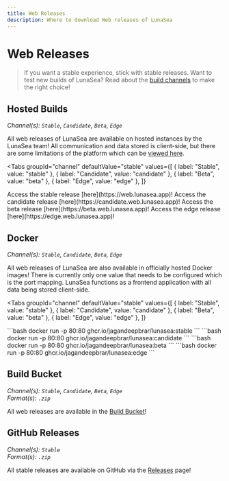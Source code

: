 ```yaml
---
title: Web Releases
description: Where to download Web releases of LunaSea
---
```


# Web Releases

> If you want a stable experience, stick with stable releases. Want to test new builds of LunaSea? Read about the [build channels](/getting-started/build-channels) to make the right choice!

## Hosted Builds

_Channel(s): `Stable`, `Candidate`, `Beta`, `Edge`_<br/>

All web releases of LunaSea are available on hosted instances by the LunaSea team! All communication and data stored is client-side, but there are some limitations of the platform which can be [viewed here](/getting-started/platform-restrictions).

<Tabs
  groupId="channel"
  defaultValue="stable"
  values={[
    { label: "Stable", value: "stable" },
    { label: "Candidate", value: "candidate" },
    { label: "Beta", value: "beta" },
    { label: "Edge", value: "edge" },
  ]}
>
  <TabItem value="stable">
    Access the stable release [here](https://web.lunasea.app)!
  </TabItem>
  <TabItem value="candidate">
    Access the candidate release [here](https://candidate.web.lunasea.app)!
  </TabItem>
  <TabItem value="beta">
    Access the beta release [here](https://beta.web.lunasea.app)!
  </TabItem>
  <TabItem value="edge">
    Access the edge release [here](https://edge.web.lunasea.app)!
</TabItem>
</Tabs>

## Docker

_Channel(s): `Stable`, `Candidate`, `Beta`, `Edge`_<br/>

All web releases of LunaSea are also available in officially hosted Docker images! There is currently only one value that needs to be configured which is the port mapping. LunaSea functions as a frontend application with all data being stored client-side.

<Tabs
  groupId="channel"
  defaultValue="stable"
  values={[
    { label: "Stable", value: "stable" },
    { label: "Candidate", value: "candidate" },
    { label: "Beta", value: "beta" },
    { label: "Edge", value: "edge" },
  ]}
>
  <TabItem value="stable">
    ```bash
    docker run -p 80:80 ghcr.io/jagandeepbrar/lunasea:stable
    ```
  </TabItem>
  <TabItem value="candidate">
    ```bash
    docker run -p 80:80 ghcr.io/jagandeepbrar/lunasea:candidate
    ```
  </TabItem>
  <TabItem value="beta">
    ```bash
    docker run -p 80:80 ghcr.io/jagandeepbrar/lunasea:beta
    ```
  </TabItem>
  <TabItem value="edge">
    ```bash
    docker run -p 80:80 ghcr.io/jagandeepbrar/lunasea:edge
    ```
  </TabItem>
</Tabs>

## Build Bucket

_Channel(s): `Stable`, `Candidate`, `Beta`, `Edge`_<br/>
_Format(s): `.zip`_

All web releases are available in the [Build Bucket](https://builds.lunasea.app/#latest/)!

## GitHub Releases

_Channel(s): `Stable`_<br/>
_Format(s): `.zip`_

All stable releases are available on GitHub via the [Releases](https://github.com/JagandeepBrar/LunaSea/releases) page!
